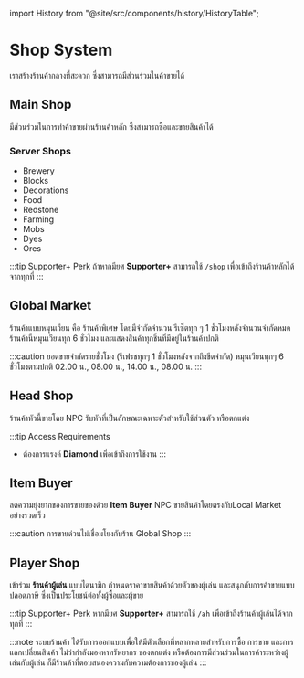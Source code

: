 ﻿import History from "@site/src/components/history/HistoryTable";

# Shop System

เราสร้างร้านค้ากลางที่สะดวก ซึ่งสามารถมีส่วนร่วมในค้าขายได้


<Tabs>
  <TabItem value="main-shop" label="Main Shop" default>

## Main Shop

มีส่วนร่วมในการทำค้าขายผ่านร้านค้าหลัก ซึ่งสามารถซื้อและขายสินค้าได้

### Server Shops

- Brewery
- Blocks
- Decorations
- Food
- Redstone
- Farming
- Mobs
- Dyes
- Ores

:::tip Supporter+ Perk
ถ้าหากมียศ **Supporter+** สามารถใช้ `/shop` เพื่อเข้าถึงร้านค้าหลักได้จากทุกที่
:::

  </TabItem>
  <TabItem value="rotating-shops" label="Rotating Shops">

## Global Market

ร้านค้าแบบหมุนเวียน คือ ร้านค้าพิเศษ โดยมีจำกัดจำนวน รีเซ็ตทุก ๆ 1 ชั่วโมงหลังจำนวนจำกัดหมด
ร้านค้านี้หมุนเวียนทุก 6 ชั่วโมง และแสดงสินค้าทุกชิ้นที่มีอยู่ในร้านค้าปกติ

:::caution
ยอดขายจำกัดรายชั่วโมง (รีเฟรชทุกๆ 1 ชั่วโมงหลังจากถึงขีดจำกัด) หมุนเวียนทุกๆ 6 ชั่วโมงตามปกติ 02.00 น., 08.00 น., 14.00 น., 08.00 น.
:::

  </TabItem>
  <TabItem value="head-shop" label="Head Shop">

## Head Shop

ร้านค้าหัวนี้ขายโดย NPC รับหัวที่เป็นลักษณะเฉพาะตัวสำหรับใช้ส่วนตัว หรือตกแต่ง

:::tip Access Requirements

- ต้องการแรงค์ **Diamond** เพื่อเข้าถึงการใช้งาน
  :::

    </TabItem>
  <TabItem value="item-buyer" label="Item Buyer">

## Item Buyer

ลดความยุ่งยากของการขายของด้วย **Item Buyer** NPC ขายสินค้าโดยตรงกับLocal Market อย่างรวดเร็ว

:::caution
การขายด่วนไม่เชื่อมโยงกับร้าน Global Shop
:::

  </TabItem>
  <TabItem value="player-shop" label="Player Shop">

## Player Shop

เข้าร่วม **ร้านค้าผู้เล่น** แบบไดนามิก กำหนดราคาขายสินค้าด้วยตัวของผู้เล่น และสนุกกับการค้าขายแบบปลอดภาษี ซึ่งเป็นประโยชน์ต่อทั้งผู้ซื้อและผู้ขาย

:::tip Supporter+ Perk
หากมียศ **Supporter+** สามารถใช้ `/ah` เพื่อเข้าถึงร้านค้าผู้เล่นได้จากทุกที่
:::

  </TabItem>
</Tabs>

:::note
ระบบร้านค้า ได้รับการออกแบบเพื่อให้มีตัวเลือกที่หลากหลายสำหรับการซื้อ การขาย และการแลกเปลี่ยนสินค้า ไม่ว่ากำลังมองหาทรัพยากร ของตกแต่ง หรือต้องการมีส่วนร่วมในการค้าระหว่างผู้เล่นกับผู้เล่น ก็มีร้านค้าที่ตอบสนองความกับความต้องการของผู้เล่น
:::
